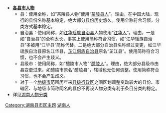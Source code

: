 [[Category:湖南县市区主题|Category:湖南县市区主题]]
[[Category:湖南人|]]

* '''[[:Category:湖南省各县市区人物|各县市人物]]'''
** 县：使用全称，如“茶陵县人物”使用“[[:Category:茶陵县人|茶陵县人]]”。理由，在中国大陆，现行的县份名称基本稳定，绝大部分县份历史悠久。使用全称符合习惯，分类方式基本稳定。
** 自治县：使用简称，如[[江华瑶族自治县|江华瑶族自治县]]人物使用“[[:Category:江华人|江华人]]”。理由，一是如“自治县”的全称太长，事实上使用简称符合习惯，如“江华瑶族自治县”多被用“江华县”简称代替。二是绝大部分自治县名称经过变更，如江华瑶族自治县原名江华县，[[芷江侗族自治县|芷江侗族自治县]]原名“芷江县”。使用简称符合习惯，也不会产生歧义。
** 县级市：使用简称，如“醴陵市人物”“[[:Category:醴陵人|醴陵人]]”。理由，绝大部分县级市由县变更过来，如醴陵市原名“醴陵县”，辖域也无任何调整。使用简称符合习惯，也不会产生歧义。
** 对于一个[[地级市|地级市]]范围历年来[[县级行政区|县级行政区]]之间区划调整变动较大的县份、市辖区、与地级市简称同名的县份不再设人物分类有利于条目分类的稳定。
* 详见[[Category_talk:湖南人物分类|湖南人物分类]]